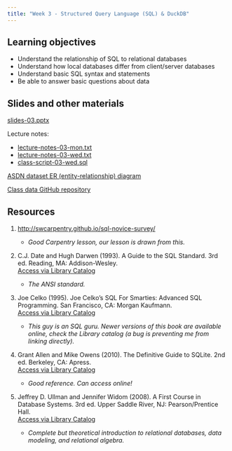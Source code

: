 ```yaml
---
title: "Week 3 - Structured Query Language (SQL) & DuckDB"
---
```


## Learning objectives

-   Understand the relationship of SQL to relational databases
-   Understand how local databases differ from client/server databases
-   Understand basic SQL syntax and statements
-   Be able to answer basic questions about data

## Slides and other materials

[slides-03.pptx](slides-03.pptx)

Lecture notes:

-   [lecture-notes-03-mon.txt](lecture-notes-03-mon.txt)
-   [lecture-notes-03-wed.txt](lecture-notes-03-wed.txt)
-   [class-script-03-wed.sql](class-script-03-wed.sql)

[ASDN dataset ER (entity-relationship) diagram](asdn-er-diagram.png)

[Class data GitHub repository](https://github.com/UCSB-Library-Research-Data-Services/bren-eds213-data)

## Resources

1.  <http://swcarpentry.github.io/sql-novice-survey/>

    -   *Good Carpentry lesson, our lesson is drawn from this.*

2.  C.J. Date and Hugh Darwen (1993). A Guide to the SQL Standard. 3rd ed. Reading, MA: Addison-Wesley.\
    [Access via Library Catalog](https://search.library.ucsb.edu/permalink/01UCSB_INST/1aqck9j/alma9913412734306531)

    -   *The ANSI standard.*

3.  Joe Celko (1995). Joe Celko's SQL For Smarties: Advanced SQL Programming. San Francisco, CA: Morgan Kaufmann.\
    [Access via Library Catalog](https://search.library.ucsb.edu/permalink/01UCSB_INST/1aqck9j/alma9913962957206531)

    -   *This guy is an SQL guru. Newer versions of this book are available online, check the Library catalog (a bug is preventing me from linking directly).*

4.  Grant Allen and Mike Owens (2010). The Definitive Guide to SQLite. 2nd ed. Berkeley, CA: Apress.\
    [Access via Library Catalog](https://search.library.ucsb.edu/permalink/01UCSB_INST/1aqck9j/alma9914806582006531)

    -   *Good reference. Can access online!*

5.  Jeffrey D. Ullman and Jennifer Widom (2008). A First Course in Database Systems. 3rd ed. Upper Saddle River, NJ: Pearson/Prentice Hall.\
    [Access via Library Catalog](https://search.library.ucsb.edu/permalink/01UCSB_INST/1aqck9j/alma990032103790203776)

    -   *Complete but theoretical introduction to relational databases, data modeling, and relational algebra.*

